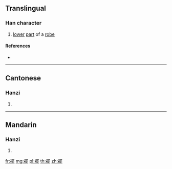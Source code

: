 {{character info/new}}
==Translingual==

===Han character===
{{Han char|rn=145|rad=衣|as=15|sn=21|four=36211|canj=LWLP|ids=⿰衤罷}}

# [[lower]] [[part]] of a [[robe]]

====References====
* {{Han ref|kx=1126.450|dkj=34701|dj=1594.040|hdz=53120.200|uh=896C|ud=35180|bh=C4FC|bd=50428}}

----

==Cantonese==

===Hanzi===
{{yue-hanzi|sim=䙓|jyut=[[baai2]]|y=baai2}}

# {{defn|lang=yue|sort=衣15}}

----

==Mandarin==

===Hanzi===
{{cmn-hanzi|sim=䙓|pin=[[bǎi]] ([[bai3]])|wg=pai<sup>3</sup>}}

# {{defn|lang=cmn|sort=衣15}}

[[fr:襬]]
[[mg:襬]]
[[pl:襬]]
[[th:襬]]
[[zh:襬]]